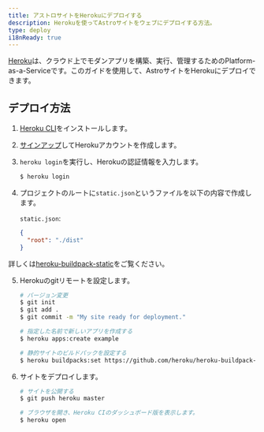 ```yaml
---
title: アストロサイトをHerokuにデプロイする
description: Herokuを使ってAstroサイトをウェブにデプロイする方法。
type: deploy
i18nReady: true
---
```


[Heroku](https://www.heroku.com/)は、クラウド上でモダンアプリを構築、実行、管理するためのPlatform-as-a-Serviceです。このガイドを使用して、AstroサイトをHerokuにデプロイできます。
## デプロイ方法

1. [Heroku CLI](https://devcenter.heroku.com/articles/heroku-cli)をインストールします。

2. [サインアップ](https://signup.heroku.com/)してHerokuアカウントを作成します。

3. `heroku login`を実行し、Herokuの認証情報を入力します。

   ```bash
   $ heroku login
   ```

4. プロジェクトのルートに`static.json`というファイルを以下の内容で作成します。

   `static.json`:

   ```json
   {
     "root": "./dist"
   }
   ```

詳しくは[heroku-buildpack-static](https://github.com/heroku/heroku-buildpack-static)をご覧ください。

5. Herokuのgitリモートを設定します。

   ```bash
   # バージョン変更
   $ git init
   $ git add .
   $ git commit -m "My site ready for deployment."

   # 指定した名前で新しいアプリを作成する
   $ heroku apps:create example

   # 静的サイトのビルドパックを設定する
   $ heroku buildpacks:set https://github.com/heroku/heroku-buildpack-static.git
   ```

6. サイトをデプロイします。

   ```bash
   # サイトを公開する
   $ git push heroku master

   # ブラウザを開き、Heroku CIのダッシュボード版を表示します。
   $ heroku open
   ```
